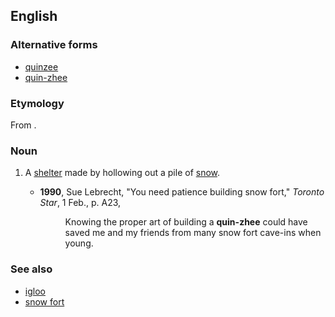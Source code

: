 {{wikipedia}}
==English==

===Alternative forms===
*[[quinzee]]
*[[quin-zhee]]

===Etymology===
From {{etyl|den|en}} {{term|||in the shelter|tr=kóézhii|lang=den}}.

===Noun===
{{en-noun}}

# {{Canada}} A [[shelter]] made by hollowing out a pile of [[snow]].
#*'''1990''', Sue Lebrecht, "You need patience building snow fort," ''Toronto Star'', 1 Feb., p. A23,
#*:Knowing the proper art of building a '''quin-zhee''' could have saved me and my friends from many snow fort cave-ins when young.

===See also===
*[[igloo]]
*[[snow fort]]